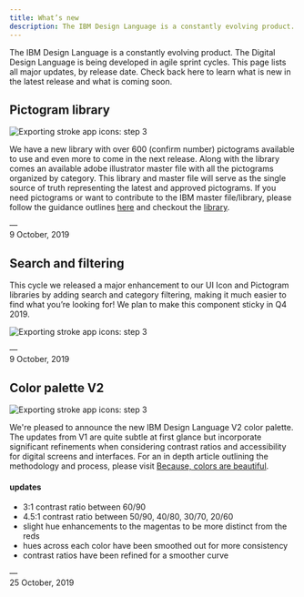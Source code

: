 ```yaml
---
title: What’s new
description: The IBM Design Language is a constantly evolving product. The Digital Design Language is being developed in agile sprint cycles. This page lists all major updates, by release date. Check back here to learn what is new in the latest release and what is coming soon.
---
```



<PageDescription>

The IBM Design Language is a constantly evolving product. The Digital Design Language is being developed in agile sprint cycles. This page lists all major updates, by release date. Check back here to learn what is new in the latest release and what is coming soon.

</PageDescription>

## Pictogram library


<Row>
<Column colMd={6} colLg={8}>

![Exporting stroke app icons: step 3](/images/pictos.svg)

</Column>
</Row>

We have a new library with over 600 (confirm number) pictograms available to use and even more to come in the next release. Along with the library comes an available adobe illustrator master file with all the pictograms organized by category. This library and master file will serve as the single source of truth representing the latest and approved pictograms. If you need pictograms or want to contribute to the IBM master file/library, please follow the guidance outlines [here](https://www.ibm.com/design/language/elements/pictograms/contribute) and checkout the [library](https://www.ibm.com/design/language/elements/pictogram-library/).

— <br/>
9 October, 2019

## Search and filtering

This cycle we released a major enhancement to our UI Icon and Pictogram libraries by adding search and category filtering, making it much easier to find what you’re looking for! We plan to make this component sticky in Q4 2019.

<Row>
<Column colMd={6} colLg={8}>

![Exporting stroke app icons: step 3](/images/search.svg)

</Column>
</Row>

— <br/>
9 October, 2019


## Color palette V2

<Row>
<Column colMd={6} colLg={8}>

![Exporting stroke app icons: step 3](/images/color.svg)

</Column>
</Row>

We're pleased to announce the new IBM Design Language V2 color palette. The updates from V1 are quite subtle at first glance but incorporate significant refinements when considering contrast ratios and accessibility for digital screens and interfaces. For an in depth article outlining the methodology and process, please visit [Because, colors are beautiful](https://medium.com/carbondesign/because-colors-are-beautiful-52dd4cc39f09).

#### updates
- 3:1 contrast ratio between 60/90
- 4.5:1 contrast ratio between 50/90, 40/80, 30/70, 20/60
- slight hue enhancements to the magentas to be more distinct from the reds
- hues across each color have been smoothed out for more consistency
- contrast ratios have been refined for a smoother curve


— <br/>
25 October, 2019
